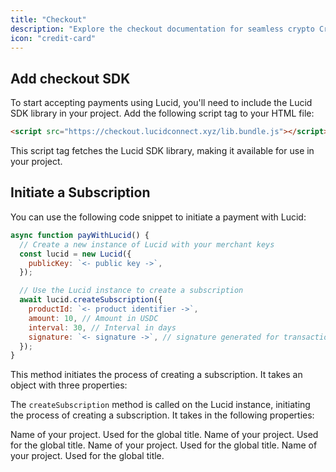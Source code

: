 ```yaml
---
title: "Checkout"
description: "Explore the checkout documentation for seamless crypto Crypto Subscriptions & Recurring Payments."
icon: "credit-card"
---
```


## Add checkout SDK

To start accepting payments using Lucid, you'll need to include the Lucid SDK library in your project. Add the following script tag to your HTML file:

```html
<script src="https://checkout.lucidconnect.xyz/lib.bundle.js"></script>
```

This script tag fetches the Lucid SDK library, making it available for use in your project.

## Initiate a Subscription

You can use the following code snippet to initiate a payment with Lucid:

```js
async function payWithLucid() {
  // Create a new instance of Lucid with your merchant keys
  const lucid = new Lucid({
    publicKey: `<- public key ->`,
  });

  // Use the Lucid instance to create a subscription
  await lucid.createSubscription({
    productId: `<- product identifier ->`,
    amount: 10, // Amount in USDC
    interval: 30, // Interval in days
    signature: `<- signature ->`, // signature generated for transaction
  });
}
```

This method initiates the process of creating a subscription. It takes an object with three properties:

The `createSubscription` method is called on the Lucid instance, initiating the process of creating a subscription. It takes in the following properties:

<ResponseField name="productId" type="string" required>
Name of your project. Used for the global title.

</ResponseField>

<ResponseField name="amount" type="number" required>
Name of your project. Used for the global title.

</ResponseField>

<ResponseField name="interval" type="number" required>
Name of your project. Used for the global title.

</ResponseField>

<ResponseField name="nextChargeDate" type="string" optional>
Name of your project. Used for the global title.

</ResponseField>
